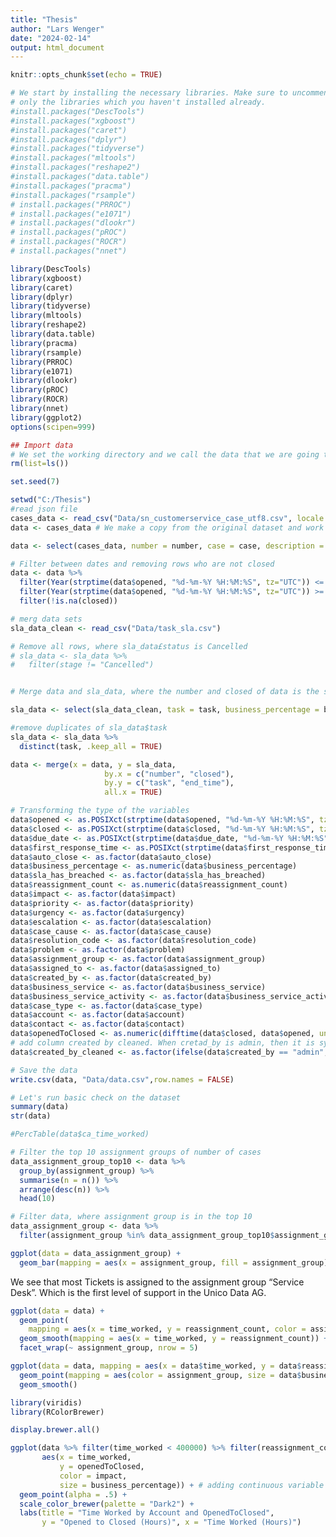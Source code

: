 ```yaml
---
title: "Thesis"
author: "Lars Wenger"
date: "2024-02-14"
output: html_document
---
```


```r
knitr::opts_chunk$set(echo = TRUE)
```
```r
# We start by installing the necessary libraries. Make sure to uncomment and run
# only the libraries which you haven't installed already. 
#install.packages("DescTools")
#install.packages("xgboost")
#install.packages("caret")
#install.packages("dplyr")
#install.packages("tidyverse")
#install.packages("mltools")
#install.packages("reshape2")
#install.packages("data.table")
#install.packages("pracma")
#install.packages("rsample")
# install.packages("PRROC")
# install.packages("e1071")
# install.packages("dlookr")
# install.packages("pROC")
# install.packages("ROCR")
# install.packages("nnet")
```
```r
library(DescTools)
library(xgboost)
library(caret)
library(dplyr)
library(tidyverse)
library(mltools)
library(reshape2)
library(data.table)
library(pracma)
library(rsample)
library(PRROC)
library(e1071)
library(dlookr)
library(pROC)
library(ROCR)
library(nnet)
library(ggplot2)
options(scipen=999)
```


```r
## Import data
# We set the working directory and we call the data that we are going to use. Please import the csv file.
rm(list=ls())

set.seed(7)

setwd("C:/Thesis")
#read json file
cases_data <- read_csv("Data/sn_customerservice_case_utf8.csv", locale = locale(encoding = "UTF-8"))
data <- cases_data # We make a copy from the original dataset and work on the copy

```
```r
data <- select(cases_data, number = number, case = case, description = description, case_type = u_case_type, due_date = due_date, first_response_time = first_response_time, closed = closed_at, opened = opened_at, account = account, contact = contact, created_by = sys_created_by, business_service = business_service, business_service_activity = u_business_service_activity, assigned_to = assigned_to, assignment_group = assignment_group, auto_close = auto_close, time_worked = time_worked, reassignment_count = reassignment_count, impact = impact, priority = priority, urgency = urgency, escalation = escalation, comments = comments, case_cause = u_case_cause, cause = cause, close_notes = close_notes, resolution_code = resolution_code, problem = problem)

```

```r
# Filter between dates and removing rows who are not closed
data <- data %>% 
  filter(Year(strptime(data$opened, "%d-%m-%Y %H:%M:%S", tz="UTC")) <= Year("2024-02-01")) %>%
  filter(Year(strptime(data$opened, "%d-%m-%Y %H:%M:%S", tz="UTC")) >= Year("2020-01-01")) %>%
  filter(!is.na(closed))
```
```r
# merg data sets
sla_data_clean <- read_csv("Data/task_sla.csv")

# Remove all rows, where sla_data£status is Cancelled
# sla_data <- sla_data %>% 
#   filter(stage != "Cancelled")


# Merge data and sla_data, where the number and closed of data is the same as task and stop time of sla_data

sla_data <- select(sla_data_clean, task = task, business_percentage = business_percentage, sla_has_breached = has_breached, duration = duration, end_time = end_time)

#remove duplicates of sla_data$task
sla_data <- sla_data %>% 
  distinct(task, .keep_all = TRUE)

data <- merge(x = data, y = sla_data, 
                     by.x = c("number", "closed"), 
                     by.y = c("task", "end_time"), 
                     all.x = TRUE)

```
```r
# Transforming the type of the variables
data$opened <- as.POSIXct(strptime(data$opened, "%d-%m-%Y %H:%M:%S", tz="UTC"))
data$closed <- as.POSIXct(strptime(data$closed, "%d-%m-%Y %H:%M:%S", tz="UTC"))
data$due_date <- as.POSIXct(strptime(data$due_date, "%d-%m-%Y %H:%M:%S", tz="UTC"))
data$first_response_time <- as.POSIXct(strptime(data$first_response_time, "%d-%m-%Y %H:%M:%S", tz="UTC"))
data$auto_close <- as.factor(data$auto_close)
data$business_percentage <- as.numeric(data$business_percentage)
data$sla_has_breached <- as.factor(data$sla_has_breached)
data$reassignment_count <- as.numeric(data$reassignment_count)
data$impact <- as.factor(data$impact)
data$priority <- as.factor(data$priority)
data$urgency <- as.factor(data$urgency)
data$escalation <- as.factor(data$escalation)
data$case_cause <- as.factor(data$case_cause)
data$resolution_code <- as.factor(data$resolution_code)
data$problem <- as.factor(data$problem)
data$assignment_group <- as.factor(data$assignment_group)
data$assigned_to <- as.factor(data$assigned_to)
data$created_by <- as.factor(data$created_by)
data$business_service <- as.factor(data$business_service)
data$business_service_activity <- as.factor(data$business_service_activity)
data$case_type <- as.factor(data$case_type)
data$account <- as.factor(data$account)
data$contact <- as.factor(data$contact)
data$openedToClosed <- as.numeric(difftime(data$closed, data$opened, units = "hours"))
# add column created by cleaned. When cretad_by is admin, then it is system, when created_by ends witch @unico.ch then it is unico, otherwise it is user
data$created_by_cleaned <- as.factor(ifelse(data$created_by == "admin", "System", ifelse(grepl("@unico.ch", data$created_by), "Unico", "User")))
```

```r
# Save the data
write.csv(data, "Data/data.csv",row.names = FALSE)
```





```r
# Let's run basic check on the dataset 
summary(data)
str(data)

#PercTable(data$ca_time_worked)
```
```r
# Filter the top 10 assignment groups of number of cases
data_assignment_group_top10 <- data %>% 
  group_by(assignment_group) %>% 
  summarise(n = n()) %>% 
  arrange(desc(n)) %>% 
  head(10)

# Filter data, where assignment group is in the top 10
data_assignment_group <- data %>% 
  filter(assignment_group %in% data_assignment_group_top10$assignment_group)

ggplot(data = data_assignment_group) +
  geom_bar(mapping = aes(x = assignment_group, fill = assignment_group))
```
We see that most Tickets is assigned to the assignment group "Service Desk". Which is the first level of support in the Unico Data AG. 

```r
ggplot(data = data) +
  geom_point(
    mapping = aes(x = time_worked, y = reassignment_count, color = assignment_group)) +
  geom_smooth(mapping = aes(x = time_worked, y = reassignment_count)) +
  facet_wrap(~ assignment_group, nrow = 5)
```
```r
ggplot(data = data, mapping = aes(x = data$time_worked, y = data$reassignment_count)) +
  geom_point(mapping = aes(color = assignment_group, size = data$business_percentage)) +
  geom_smooth()
```

```r
library(viridis)   
library(RColorBrewer)

display.brewer.all()

ggplot(data %>% filter(time_worked < 400000) %>% filter(reassignment_count < 5) %>% filter(business_percentage < 100) %>% filter(time_worked > 0), 
       aes(x = time_worked, 
           y = openedToClosed, 
           color = impact,
           size = business_percentage)) + # adding continuous variable (yrs. since phd)
  geom_point(alpha = .5) + 
  scale_color_brewer(palette = "Dark2") +
  labs(title = "Time Worked by Account and OpenedToClosed",
       y = "Opened to Closed (Hours)", x = "Time Worked (Hours)")
```


